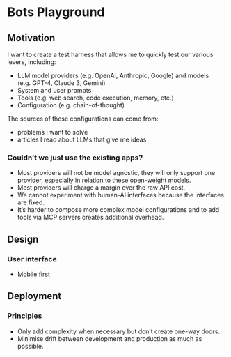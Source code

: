 # Bots Playground

## Motivation

I want to create a test harness that allows me to quickly test our various levers, including:

-   LLM model providers (e.g. OpenAI, Anthropic, Google) and models (e.g. GPT-4, Claude 3, Gemini)
-   System and user prompts
-   Tools (e.g. web search, code execution, memory, etc.)
-   Configuration (e.g. chain-of-thought)

The sources of these configurations can come from:

-   problems I want to solve
-   articles I read about LLMs that give me ideas

### Couldn't we just use the existing apps?

-   Most providers will not be model agnostic, they will only support one provider, especially in relation to these open-weight models.
-   Most providers will charge a margin over the raw API cost.
-   We cannot experiment with human-AI interfaces because the interfaces are fixed.
-   It's harder to compose more complex model configurations and to add tools via MCP servers creates additional overhead.

## Design

### User interface

-   Mobile first

## Deployment

### Principles

-   Only add complexity when necessary but don't create one-way doors.
-   Minimise drift between development and production as much as possible.
